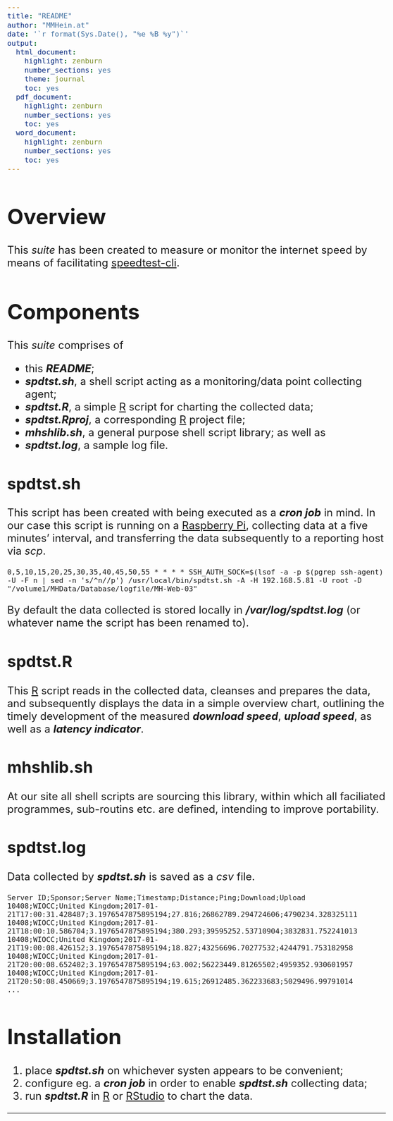 ```yaml
---
title: "README"
author: "MMHein.at"
date: '`r format(Sys.Date(), "%e %B %y")`'
output:
  html_document:
    highlight: zenburn
    number_sections: yes
    theme: journal
    toc: yes
  pdf_document:
    highlight: zenburn
    number_sections: yes
    toc: yes
  word_document:
    highlight: zenburn
    number_sections: yes
    toc: yes
---
```

<style type="text/css">
    body {
        font-size: 1.5em;
    }
    td {
        font-size: 0.9em;
    }
    code.r {
        font-size: 0.8em;
    }
    pre {
        font-size: 0.8em;
    }
</style>
# Overview
This _suite_ has been created to measure or monitor the internet speed by means of facilitating  [speedtest-cli][spdtst].

# Components
This _suite_ comprises of

* this _**README**_;
* _**spdtst.sh**_, a shell script acting as a monitoring/data point collecting agent;
* _**spdtst.R**_, a simple [R][r] script for charting the collected data;
* _**spdtst.Rproj**_, a corresponding [R][r] project file;
* _**mhshlib.sh**_, a general purpose shell script library;  as well as
* _**spdtst.log**_, a sample log file.

## spdtst.sh
This script has been created with being executed as a _**cron job**_ in mind. In our case this script is running on a [Raspberry Pi][raspi], collecting data at a five minutes' interval, and transferring the data subsequently to a reporting host via _scp_.

    0,5,10,15,20,25,30,35,40,45,50,55 * * * * SSH_AUTH_SOCK=$(lsof -a -p $(pgrep ssh-agent) -U -F n | sed -n 's/^n//p') /usr/local/bin/spdtst.sh -A -H 192.168.5.81 -U root -D "/volume1/MHData/Database/logfile/MH-Web-03" 

By default the data collected is stored locally in _**/var/log/spdtst.log**_ (or whatever name the script has been renamed to).

## spdtst.R
This [R][r] script reads in the collected data, cleanses and prepares the data, and subsequently displays the data in a simple overview chart, outlining the timely development of the measured _**download speed**_, _**upload speed**_, as well as a _**latency indicator**_.

## mhshlib.sh
At our site all shell scripts are sourcing this library, within which all faciliated programmes, sub-routins etc. are defined, intending to improve portability.

## spdtst.log
Data collected by _**spdtst.sh**_ is saved as a _csv_ file.

    Server ID;Sponsor;Server Name;Timestamp;Distance;Ping;Download;Upload
    10408;WIOCC;United Kingdom;2017-01-21T17:00:31.428487;3.1976547875895194;27.816;26862789.294724606;4790234.328325111
    10408;WIOCC;United Kingdom;2017-01-21T18:00:10.586704;3.1976547875895194;380.293;39595252.53710904;3832831.752241013
    10408;WIOCC;United Kingdom;2017-01-21T19:00:08.426152;3.1976547875895194;18.827;43256696.70277532;4244791.753182958
    10408;WIOCC;United Kingdom;2017-01-21T20:00:08.652402;3.1976547875895194;63.002;56223449.81265502;4959352.930601957
    10408;WIOCC;United Kingdom;2017-01-21T20:50:08.450669;3.1976547875895194;19.615;26912485.362233683;5029496.99791014
    ...

# Installation
1. place _**spdtst.sh**_ on whichever systen appears to be convenient;
2. configure eg. a _**cron job**_ in order to enable _**spdtst.sh**_ collecting data;
3. run _**spdtst.R**_ in [R][r] or [RStudio][rstudio] to chart the data.

---
[r]: <https://www.r-project.org>
[rstudio]: <https://www.rstudio.com/products/RStudio/>
[raspi]: <https://www.raspberrypi.org>
[spdtst]: <https://www.howtoforge.com/tutorial/check-internet-speed-with-speedtest-cli-on-ubuntu/>
